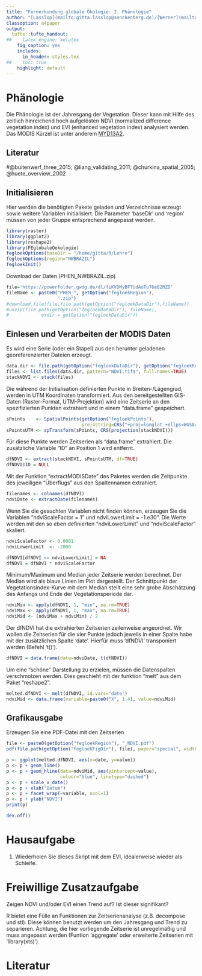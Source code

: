 ```yaml
---
title: "Fernerkundung globale Ökologie: 2. Phänologie"
author: "[Lasslop](mailto:gitta.lasslop@senckenberg.de)/[Werner](mailto:christian.werner@senckenberg.de)"
classoption: a4paper
output:
  tufte::tufte_handout:
##    latex_engine: xelatex
    fig_caption: yes
    includes:
      in_header: styles.tex
##    toc: true
    highlight: default
---
```


# Phänologie

Die Phänologie ist der Jahresgang der Vegetation. Dieser kann mit Hilfe des zeitlich hinreichend hoch aufgelösten NDVI (normalized difference vegetation index) und EVI (enhanced vegetation index) analysiert werden. Das MODIS Kürzel ist unter anderem [MYD13A2](https://lpdaac.usgs.gov/dataset_discovery/modis/modis_products_table/mcd12q1).

## Literatur

#@buitenwerf_three_2015; @liang_validating_2011; @churkina_spatial_2005; @huete_overview_2002

## Initialisieren
Hier werden die benötigten Pakete geladen und Verzeichnisse erzeugt sowie weitere Variablen initialisiert. Die Parameter 'baseDir' und 'region' müssen von jeder Gruppe entsprechend angepasst werden.
```r
library(raster)
library(ggplot2)
library(reshape2)
library(FEglobaleOekologie)
fegloekOptions(baseDir = "/home/gitta/R/Lehre")
fegloekOptions(region="NWBRAZIL")
fegloekInit()
```
Download der Daten (PHEN_NWBRAZIL.zip)
```r
file='https://powerfolder.gwdg.de/dl/fiKVDMyBFTUdAoTu76e82RZD'
fileName <- paste0("PHEN_", getOption("fegloekRegion"), 
                   ".zip")
#download.file(file,file.path(getOption("fegloekDataDir"),fileName))
#unzip(file.path(getOption("fegloekDataDir"), fileName), 
#            exdir = getOption("fegloekDataDir"))
```

## Einlesen und Verarbeiten der MODIS Daten
Es wird eine Serie (oder ein Stapel) aus den herunter geladenen georeferenzierter Dateien erzeugt.

```r
data.dir <- file.path(getOption("fegloekDataDir"), getOption("fegloekRegion"))
files <- list.files(data.dir, pattern="NDVI.tif$", full.names=TRUE)
stackNDVI <- stack(files)
```
\marginnote{
\textbf{Daueraufgabe}\\
Nicht vergessen: Schauen Sie sich Zwischenergebnisse immer wieder mit den
Befehlen "head()" und "str()" an, um zu verstehen, was Sie
gerade gemacht haben.
}
Die während der Initialisation definierten Punkte in Breiten-/Lägengrad, werden in
UTM Koordinaten transformiert. Aus den bereitgestellten GIS-Daten (Raster-Format, UTM-Projektion) wird eine Zeitserie
an den spezifizierten Punkten extrahiert und in einem "data.frame" gespeichert.

```r
sPoints    <- SpatialPoints(getOption("fegloekPoints"),
                            proj4string=CRS("+proj=longlat +ellps=WGS84"))
sPointsUTM <- spTransform(sPoints, CRS(projection(stackNDVI)))
```

Für diese Punkte werden Zeitserien als "data.frame" extrahiert. Die zusätzliche
Variable "ID" an Position 1 wird entfernt.

```r
dfNDVI <- extract(stackNDVI, sPointsUTM, df=TRUE)
dfNDVI$ID = NULL
```

Mit der Funktion "extractMODISDate" des Paketes werden die 
Zeitpunkte des jeweiligen "Überflugs" aus den Spaltennamen extrahiert.

```r
filenames <- colnames(dfNDVI)
ndviDate <- extractDate(filenames)
```

\marginnote{
\textbf{Aufgabe}\\
Finden Sie "scale factor" und "valid range" auf der dem heutigen Thema entsprechenden MODIS
Web-Seite und definieren Sie den scale factor als Variable mit dem Namen "ndviScaleFactor" und die Untergrenze als
"ndviLowerLimit".
}

Wenn Sie die gesuchten Variablen nicht finden können, erzeugen Sie die Variablen "ndviScaleFactor = 1" und
ndviLowerLimit = -1.e30". Die Werte werden mit den so eben definierten "ndviLowerLimit" und "ndviScaleFactor" skaliert.

```r
ndviScaleFactor <- 0.0001
ndviLowerLimit  <- -2000
```

```r
dfNDVI[dfNDVI <= ndviLowerLimit] = NA
dfNDVI = dfNDVI * ndviScaleFactor
```

Minimum/Maximum und Median jeder Zeitserie werden berechnet. Der Median wird als blaue Linien im Plot dargestellt. Der Schnittpunkt der Vegetationsindex-Kurve mit dem Median stellt eine sehr grobe Abschätzung des Anfangs und Ende der Vegetationsperiode dar.

```r
ndviMin <- apply(dfNDVI, 1, "min", na.rm=TRUE)
ndviMax <- apply(dfNDVI, 1, "max", na.rm=TRUE)
ndviMid <- (ndviMax + ndviMin) / 2
```

Der dfNDVI hat die extrahierten Zeitserien zeilenweise angeordnet. Wir wollen die Zeitserien für die vier Punkte jedoch jeweils in einer Spalte habe mit der zusätzlichen Spalte 'date'. Hierfür muss 'dfNDVI' transponiert werden (Befehl 't()').

```r
dfNDVI = data.frame(date=ndviDate, t(dfNDVI))
```

Um eine "schöne" Darstellung zu erzielen, müssen die Datenspalten
verschmolzen werden. Dies geschieht mit der funktion "melt" aus dem Paket "reshape2".

```r
melted.dfNDVI <- melt(dfNDVI, id.vars="date")
ndviMid <- data.frame(variable=paste0("X", 1:4), value=ndviMid)
```

## Grafikausgabe

Erzeugen Sie eine PDF-Datei mit den Zeitserien
```r
file <- paste0(getOption("fegloekRegion"), "_NDVI.pdf")
pdf(file.path(getOption("fegloekFigDir"), file), paper="special", width=8, height=8)
```
```r
p <- ggplot(melted.dfNDVI, aes(x=date, y=value))
p <- p + geom_line()
p <- p + geom_hline(data=ndviMid, aes(yintercept=value),
                    colour="blue", linetype="dashed")
p <- p + scale_x_date()
p <- p + xlab("Datum")
p <- p + facet_wrap(~variable, ncol=1)
p <- p + ylab("NDVI")
print(p)
```
```r
dev.off()
```

# Hausaufgabe

1. Wiederholen Sie dieses Skript mit dem EVI, idealerweise wieder als Schleife.

# Freiwillige Zusatzaufgabe

Zeigen NDVI und/oder EVI einen Trend auf? Ist dieser signifikant?

R bietet eine Fülle an Funktionen zur Zeitserienanalyse (z.B. decompose und stl).
Diese können benutzt werden um den Jahresgang und Trend zu separieren. 
Achtung, die hier vorliegende Zeitserie ist unregelmäßig und muss angepasst werden (Funtion 'aggregate' oder erweiterte Zeitserien mit 'library(xts)').

# Literatur
